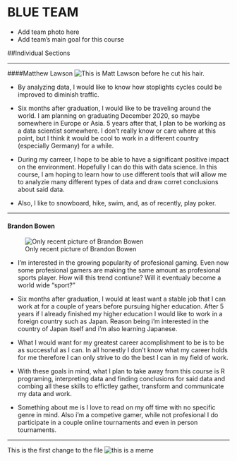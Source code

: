 # BLUE TEAM

- Add team photo here
- Add team's main goal for this course

##Individual Sections

******
####Matthew Lawson
![This is Matt Lawson before he cut his hair.](PicOfMatt.JPG)

- By analyzing data, I would like to know how stoplights cycles could be improved to diminish traffic.

- Six months after graduation, I would like to be traveling around the world. I am planning on graduating December 2020, so maybe somewhere in Europe or Asia. 5 years after that, I plan to be working as a data scientist somewhere. I don't really know or care where at this point, but I think it would be cool to work in a different country (especially Germany) for a while.

- During my carreer, I hope to be able to have a significant positive impact on the environment. Hopefully I can do this with data science. In this course, I am hoping to learn how to use different tools that will allow me to analyzie many different types of data and draw corret conclusions about said data.

- Also, I like to snowboard, hike, swim, and, as of recently, play poker.

******
#### Brandon Bowen
![Only recent picture of Brandon Bowen](picOfBrandon.JPG)

- I'm interested in the growing popularity of profesional gaming. Even now some profesional gamers are making the same amount as profesional sports player. How will this trend contiune? Will it eventualy become a world wide "sport?"

- Six months after graduation, I would at least want a stable job that I can work at for a couple of years before pursuing higher education. After 5 years if I already finished my higher education I would like to work in a foreign country such as Japan. Reason being i'm interested in the country of Japan itself and i'm also learning Japanese.

- What I would want for my greatest career acomplishment to be is to be as successful as I can. In all honestly I don't know what my career holds for me therefore I can only strive to do the best I can in my field of work.

- With these goals in mind, what I plan to take away from this course is R programing, interpreting data and finding conclusions for said data and combing all these skills to effictley gather, transform and communicate my data and work.

- Something about me is I love to read on my off time with no specific genre in mind. Also i'm a competive gamer, while not profesional I do participate in a couple online tournaments and even in person tournaments.

******
This is the first change to the file
![this is a meme](meme.png)
```{r}

````